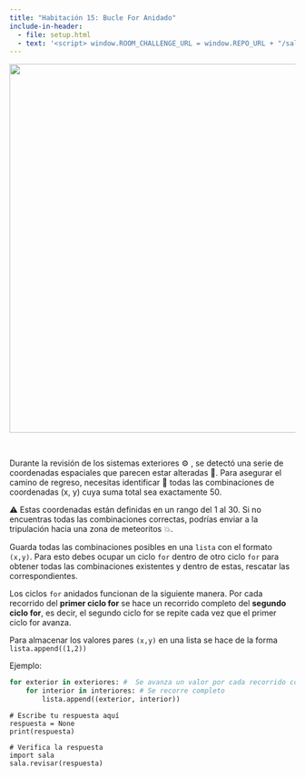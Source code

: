 ```yaml
---
title: "Habitación 15: Bucle For Anidado"
include-in-header:
  - file: setup.html
  - text: '<script> window.ROOM_CHALLENGE_URL = window.REPO_URL + "/sala_15.py"; </script>'
---
```


<center>
<img src="./img/sala_15.png" width="650">
</center>

<br/>

Durante la revisión de los sistemas exteriores ⚙️ , se detectó una serie de coordenadas espaciales que parecen estar alteradas 🧮.
Para asegurar el camino de regreso, necesitas identificar 🔎 todas las combinaciones de coordenadas (x, y) cuya suma total sea exactamente 50.

⚠️ Estas coordenadas están definidas en un rango del 1 al 30.
Si no encuentras todas las combinaciones correctas, podrías enviar a la tripulación hacia una zona de meteoritos 💥.

<div class="alert alert-info">
Guarda todas las combinaciones posibles en una `lista` con el formato `(x,y)`. Para esto debes ocupar un ciclo `for`
dentro de otro ciclo `for` para obtener todas las combinaciones existentes y dentro de estas, rescatar las correspondientes.
</div>

::: {.callout-tip title="Pista" collapse="true"}
Los ciclos `for` anidados funcionan de la siguiente manera. Por cada recorrido del **primer ciclo for** se hace un recorrido
completo del **segundo ciclo for**, es decir, el segundo ciclo for se repite cada vez que el primer ciclo for avanza.

Para almacenar los valores pares `(x,y)` en una lista se hace de la forma `lista.append((1,2))`

Ejemplo:
```python
for exterior in exteriores: #  Se avanza un valor por cada recorrido completo del segundo for
    for interior in interiores: # Se recorre completo
        lista.append((exterior, interior))
```
:::

```pyodide-python
# Escribe tu respuesta aquí
respuesta = None
print(respuesta)

# Verifica la respuesta
import sala
sala.revisar(respuesta)
```